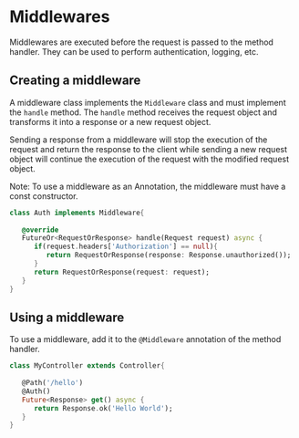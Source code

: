 # Middlewares

Middlewares are executed before the request is passed to the method handler. They can be used to perform authentication, logging, etc.

## Creating a middleware

A middleware class implements the `Middleware` class and must implement the `handle` method.
The `handle` method receives the request object and transforms it into a response or a new request object.

Sending a response from a middleware will stop the execution of the request and return the response to the client while sending
a new request object will continue the execution of the request with the modified request object.

Note: To use a middleware as an Annotation, the middleware must have a const constructor.

```dart
class Auth implements Middleware{
   
   @override
   FutureOr<RequestOrResponse> handle(Request request) async {
      if(request.headers['Authorization'] == null){
         return RequestOrResponse(response: Response.unauthorized());
      }
      return RequestOrResponse(request: request);
   }
}
```

## Using a middleware

To use a middleware, add it to the `@Middleware` annotation of the method handler.

```dart
class MyController extends Controller{
   
   @Path('/hello')
   @Auth()
   Future<Response> get() async {
      return Response.ok('Hello World');
   }
}
```